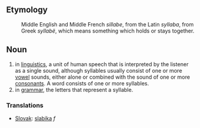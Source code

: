 ==Etymology==
:Middle English and Middle French ''sillabe'', from the Latin ''syllaba'', from Greek ''syllabë'', which means something which holds or stays together.

==Noun==
#in [[linguistics]], a unit of human speech that is interpreted by the listener as a single sound, although syllables usually consist of one or more [[vowel]] sounds, either alone or combined with the sound of one or more [[consonant]]s. A word consists of one or more syllables.
#in [[grammar]], the letters that represent a syllable.

===Translations===

*[[Slovak]]: [[slabika]] ''f''